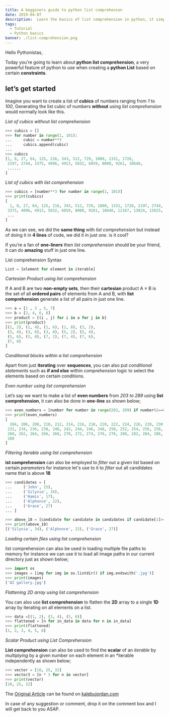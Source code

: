 ```yaml
---
title: A begginers guide to python list comprehenson 
date: 2019-04-07
description:  Learn the basics of list comprehension in python, it simplifies creating a list based on certain constraints and serve as the backbone of python
tags:
  - Tutorial
  - Python basics
banner: ./list-comprehension.png
---
```




Hello Pythonistas, 

Today you’re going to learn about **python list comprehension**, a very powerful feature of python to use when creating a **python List** based on certain **constraints**.

## let’s get started

Imagine you want to create a list of **cubics**  of numbers ranging from *1* to *100*, Generating the list cubic of numbers **without** using *list comprehension* would normally look like this.

*List of  cubics without list comprehension*

```python
>>> cubics = []
>>> for number in range(1, 101):
...     cubic = number**3
...     cubics.append(cubic)
... 
>>> cubics
[1, 8, 27, 64, 125, 216, 343, 512, 729, 1000, 1331, 1728, 
 2197, 2744, 3375, 4096, 4913, 5832, 6859, 8000, 9261, 10648,
 ......
]
```

*List of cubics with list comprehension*

```python
>>> cubics = [number**3 for number in range(1, 101)]
>>> print(cubics)
[
  1, 8, 27, 64, 125, 216, 343, 512, 729, 1000, 1331, 1728, 2197, 2744,
 3375, 4096, 4913, 5832, 6859, 8000, 9261, 10648, 12167, 13824, 15625,
 ...
]
```

As we can see, we did the **same thing** with *list comprehension* but instead of doing it in **4 lines** of code, we did it in just *one*. is it cool?

If you’re a fan of **one-liners** then *list comprehension* should be your friend, it can do **amazing** stuff in just one line.

List comprehension Syntax

```python
List = [element for element in iterable]
```

*Cartesian Product using list comprehension*

If A and B are two **non-empty sets**, then their **cartesian** product A × B is the set of all **ordered pairs** of elements from A and B, with **list comprehension** generate a list of all pairs in just one line.

```python
>>> a = [1 , 3 , 5, 7]
>>> b = [2, 4, 6, 8]
>>> product = [(i , j) for i in a for j in b]
>>> print(product)
[(1, 2), (1, 4), (1, 6), (1, 8), (3, 2),
 (3, 4), (3, 6), (3, 8), (5, 2), (5, 4),
 (5, 6), (5, 8), (7, 2), (7, 4), (7, 6), 
 (7, 8)
]
```

*Conditional blocks within a list comprehension*

Apart from just **iterating** over **sequences**, you can also put *conditional statements* such as **if and else** within *comprehension* logic to select the elements based on certain conditions.

*Even number using list comprehension*

Let’s say we want to make a list of **even numbers** from *203 to 289* using **list comprehension**, it can also be done in **one-line** as shown below;

```python
>>> even_numbers = [number for number in range(203, 289) if number%2==0]
>>> print(even_numbers)
[
  204, 206, 208, 210, 212, 214, 216, 218, 220, 222, 224, 226, 228, 230,
 232, 234, 236, 238, 240, 242, 244, 246, 248, 250, 252, 254, 256, 258,
 260, 262, 264, 266, 268, 270, 272, 274, 276, 278, 280, 282, 284, 286,
 288
]
```

*Filtering iterable using list comprehension*

**ist comprehension** can also be employed to *filter* out a given list based on certain *parameters* for instance let's use to it to *filter* out all candidates name that is above **18**

```python
>>> candidates = [
...     ('John', 15), 
...     ('Silyvia', 34), 
...     ('Hamis', 17), 
...     ('Alphonce', 22), 
...     ('Grace', 27)
... ]

>>> above_18 = [candidate for candidate in candidates if candidate[1]>=18]
>>> print(above_18)
[('Silyvia', 34), ('Alphonce', 22), ('Grace', 27)]
```

*Loading certain files using list comprehension*

list comprehension can also be used in loading multiple file paths to memory for instance we can use it to load all image paths in our current directory just as shown below;

```python
>>> import os
>>> images = [img for img in os.listdir() if img.endswith('.jpg')]
>>> print(images)
['AI gallery.jpg']
```

*Flattening 2D array using list comprehension*

You can also use **list comprehension** to flatten the **2D** array to a single **1D** array by iterating on all elements on a list.

```python
>>> data =[(1, 2), (3, 4), (5, 6)]
>>> flattened = [n for in_data in data for n in in_data]
>>> print(flattened)
[1, 2, 3, 4, 5, 6]
```

*Scalar Product using List Comprehension*

**List comprehension** can also be used to find the **scalar** of an *iterable* by *multiplying* by a given number on each element in an *iterable independently as shown below;

```python
>>> vector = [10, 25, 32]
>>> vector3 = [n * 3 for n in vector]
>>> print(vector)
[10, 25, 32]
```

The [Original Article](https://kalebujordan.com/python-list-comprehension/) can be found on [kalebujordan.com](https://kalebujordan.com/)

In case of any suggestion or comment, drop it on the comment box and I will get back to you ASAP.